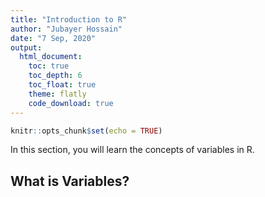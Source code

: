 ```yaml
---
title: "Introduction to R"
author: "Jubayer Hossain"
date: "7 Sep, 2020"
output:
  html_document:
    toc: true
    toc_depth: 6
    toc_float: true
    theme: flatly
    code_download: true
---
```


```r
knitr::opts_chunk$set(echo = TRUE)
```

In this section, you will learn the concepts of variables in R.

## What is Variables?
